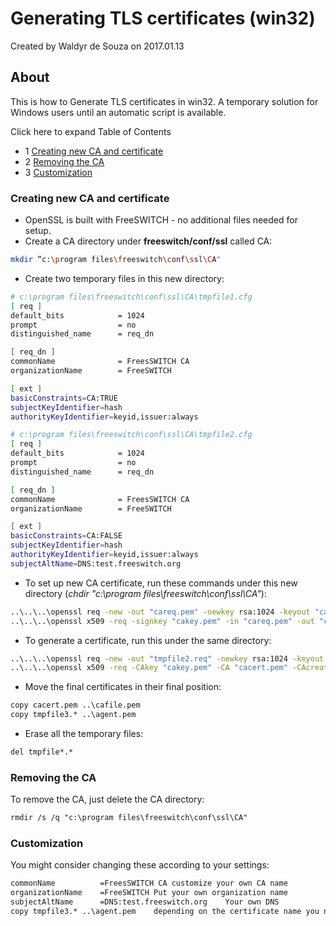 
# Generating TLS certificates (win32) 

 Created by  Waldyr de Souza on 2017.01.13

## About

This is how to Generate TLS certificates in win32\. A temporary solution for Windows users until an automatic script is available.

Click here to expand Table of Contents

* 1 [Creating new CA and certificate](#creating-new-ca-and-certificate)
* 2 [Removing the CA](#-freeswitch--generating-tls-certificates-win32-)
* 3 [Customization](#-freeswitch--generating-tls-certificates-win32-)

### Creating new CA and certificate

* OpenSSL is built with FreeSWITCH - no additional files needed for setup.
* Create a CA directory under **freeswitch/conf/ssl** called CA:

```bash
mkdir “c:\program files\freeswitch\conf\ssl\CA"
```

* Create two temporary files in this new directory:

```bash
# c:\program files\freeswitch\conf\ssl\CA\tmpfile1.cfg
[ req ]
default_bits            = 1024
prompt                  = no
distinguished_name      = req_dn

[ req_dn ]
commonName              = FreesSWITCH CA
organizationName	    = FreeSWITCH

[ ext ]
basicConstraints=CA:TRUE
subjectKeyIdentifier=hash
authorityKeyIdentifier=keyid,issuer:always
```

```bash
# c:\program files\freeswitch\conf\ssl\CA\tmpfile2.cfg
[ req ]
default_bits            = 1024
prompt                  = no
distinguished_name      = req_dn

[ req_dn ]
commonName              = FreesSWITCH CA
organizationName	    = FreeSWITCH

[ ext ]
basicConstraints=CA:FALSE
subjectKeyIdentifier=hash
authorityKeyIdentifier=keyid,issuer:always
subjectAltName=DNS:test.freeswitch.org 
```

* To set up new CA certificate, run these commands under this new directory (_chdir "c:\\program files\\freeswitch\\conf\\ssl\\CA"_):

```bash
..\..\..\openssl req -new -out "careq.pem" -newkey rsa:1024 -keyout "cakey.pem" -config "tmpfile1.cfg" -nodes -sha1
..\..\..\openssl x509 -req -signkey "cakey.pem" -in "careq.pem" -out "cacert.pem" -extfile "tmpfile1.cfg" -extensions ext -days 365 -sha1
```

* To generate a certificate, run this under the same directory:

```bash
..\..\..\openssl req -new -out "tmpfile2.req" -newkey rsa:1024 -keyout "tmpfile3.key" -config "tmpfile2.cfg" -nodes -sha1
..\..\..\openssl x509 -req -CAkey "cakey.pem" -CA "cacert.pem" -CAcreateserial -in "tmpfile2.req" -out "tmpfile3.crt" -extfile "tmpfile2.cfg" -extensions ext -days 365 -sha1
```

* Move the final certificates in their final position:

```xml
copy cacert.pem ..\cafile.pem
copy tmpfile3.* ..\agent.pem
```

* Erase all the temporary files:

```xml
del tmpfile*.*
```

### Removing the CA

To remove the CA, just delete the CA directory:

```xml
rmdir /s /q "c:\program files\freeswitch\conf\ssl\CA"
```

### Customization

You might consider changing these according to your settings:

```xml
commonName		    =FreesSWITCH CA	customize your own CA name
organizationName	=FreeSWITCH	Put your own organization name
subjectAltName		=DNS:test.freeswitch.org	Your own DNS
copy tmpfile3.* ..\agent.pem	depending on the certificate name you need
```


